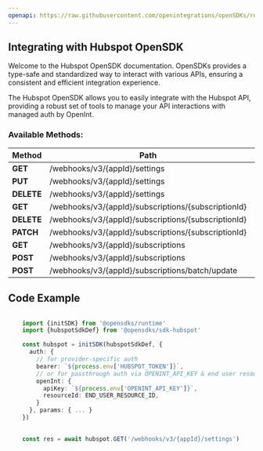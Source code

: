 ```yaml
---
openapi: https://raw.githubusercontent.com/openintegrations/openSDKs/refs/heads/main/sdks/sdk-hubspot/hubspot_webhooks_webhooks.oas.json
---
```


## Integrating with Hubspot OpenSDK 

Welcome to the Hubspot OpenSDK documentation. OpenSDKs provides a type-safe and standardized way to interact with various APIs, ensuring a consistent and efficient integration experience.

The Hubspot OpenSDK allows you to easily integrate with the Hubspot API, providing a robust set of tools to manage your API interactions with managed auth by OpenInt. 

### Available Methods:

| Method | Path | Description |
|--------|------|-------------|
| **GET** | /webhooks/v3/{appId}/settings | 
| **PUT** | /webhooks/v3/{appId}/settings | 
| **DELETE** | /webhooks/v3/{appId}/settings | 
| **GET** | /webhooks/v3/{appId}/subscriptions/{subscriptionId} | 
| **DELETE** | /webhooks/v3/{appId}/subscriptions/{subscriptionId} | 
| **PATCH** | /webhooks/v3/{appId}/subscriptions/{subscriptionId} | 
| **GET** | /webhooks/v3/{appId}/subscriptions | 
| **POST** | /webhooks/v3/{appId}/subscriptions | 
| **POST** | /webhooks/v3/{appId}/subscriptions/batch/update | 


## Code Example

```typescript

    import {initSDK} from '@opensdks/runtime'
    import {hubspotSdkDef} from '@opensdks/sdk-hubspot'

    const hubspot = initSDK(hubspotSdkDef, {
      auth: {
        // for provider-specific auth
        bearer: `${process.env['HUBSPOT_TOKEN']}`,
        // or for passthrough auth via OPENINT_API_KEY & end user resourceId
        openInt: {
          apiKey: `${process.env['OPENINT_API_KEY']}`,
          resourceId: END_USER_RESOURCE_ID,
        }
      }, params: { ... }
    })

    
    const res = await hubspot.GET('/webhooks/v3/{appId}/settings')
```
